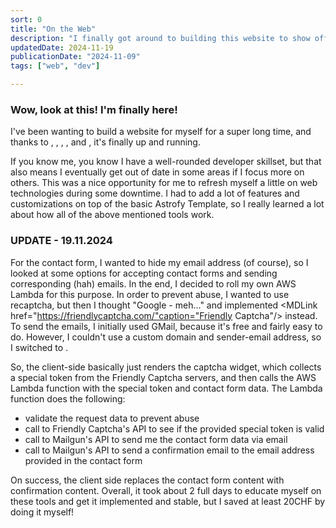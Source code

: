 ```yaml
---
sort: 0
title: "On the Web"
description: "I finally got around to building this website to show off some of my work and hobbies."
updatedDate: 2024-11-19
publicationDate: "2024-11-09"
tags: ["web", "dev"]

---
```

### Wow, look at this! I'm finally here!
I've been wanting to build a website for myself for a super long time, and thanks to <MDLink href="https://pages.github.com/" caption="Github Pages"/>,
 <MDLink href="https://astro.build/" caption="Astro"/>,
 <MDLink href="https://daisyui.com/" caption="daisyUI"/>,
 <MDLink href="https://tailwindcss.com/" caption="tailwindcss"/>,
 and <MDLink href="https://astrofy-template.netlify.app/" caption="Astrofy Template"/>, it's finally up and running.

If you know me, you know I have a well-rounded developer skillset, but that also means I eventually get out of date in some areas if I focus more on others.
 This was a nice opportunity for me to refresh myself a little on web technologies during some downtime.
I had to add a lot of features and customizations on top of the basic Astrofy Template, so I really learned a lot about how all of the above mentioned tools work.

### UPDATE - 19.11.2024
For the contact form, I wanted to hide my email address (of course), so I looked at some options for accepting contact forms and sending corresponding (hah) emails.
In the end, I decided to roll my own AWS Lambda for this purpose. In order to prevent abuse, I wanted to use recaptcha, but then I thought "Google - meh..." and implemented
<MDLink href="https://friendlycaptcha.com/"caption="Friendly Captcha"/> instead. To send the emails, I initially used GMail, because it's free and fairly easy to do.
However, I couldn't use a custom domain and sender-email address, so I switched to <MDLink href="https://www.mailgun.com/" caption="Mailgun"/>.

So, the client-side basically just renders the captcha widget, which collects a special token from the Friendly Captcha servers,
and then calls the AWS Lambda function with the special token and contact form data.
The Lambda function does the following:
  - validate the request data to prevent abuse
  - call to Friendly Captcha's API to see if the provided special token is valid
  - call to Mailgun's API to send me the contact form data via email
  - call to Mailgun's API to send a confirmation email to the email address provided in the contact form
  
On success, the client side replaces the contact form content with confirmation content.
Overall, it took about 2 full days to educate myself on these tools and get it implemented and stable, but I saved at least 20CHF by doing it myself!